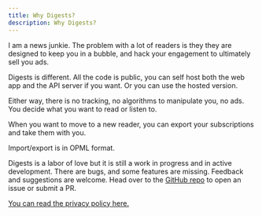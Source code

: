 ```yaml
---
title: Why Digests?
description: Why Digests?
---
```

 

I am a news junkie. The problem with a lot of readers is they they are designed to keep you in a bubble, and hack your engagement to ultimately sell you ads. 

Digests is different. All the code is public, you can self host both the web app and the API server if you want. Or you can use the hosted version. 

Either way, there is no tracking, no algorithms to manipulate you, no ads. You decide what you want to read or listen to.

When you want to move to a new reader, you can export your subscriptions and take them with you.

Import/export is in OPML format.

Digests is a labor of love but it is still a work in progress and in active development. There are bugs, and some features are missing.
Feedback and suggestions are welcome. Head over to the [GitHub repo](https://github.com/BumpyClock/digests-nextjs) to open an issue or submit a PR.

[You can read the privacy policy here.](/pages/privacy-policy)






